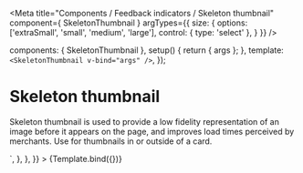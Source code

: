 
<Meta
  title="Components / Feedback indicators / Skeleton thumbnail"
  component={ SkeletonThumbnail }
  argTypes={{
    size: {
      options: ['extraSmall', 'small', 'medium', 'large'],
      control: { type: 'select' },
    }
  }}
/>

  components: { SkeletonThumbnail },
  setup() {
    return { args };
  },
  template: `
  <SkeletonThumbnail v-bind="args" />
  `,
});

# Skeleton thumbnail

Skeleton thumbnail is used to provide a low fidelity representation of an image before it appears on the page, and improves load times perceived by merchants. Use for thumbnails in or outside of a card.

<Canvas>
  <Story
    name="Skeleton thumbnail"
    args={{
      size: 'medium',
    }}
    parameters={{
      docs: {
        source: {
          code: dedent`
            <SkeletonThumbnail size="medium" />
          `,
        },
      },
    }}
  >
    {Template.bind({})}
  </Story>
</Canvas>

<ArgsTable story="Skeleton thumbnail"/>
